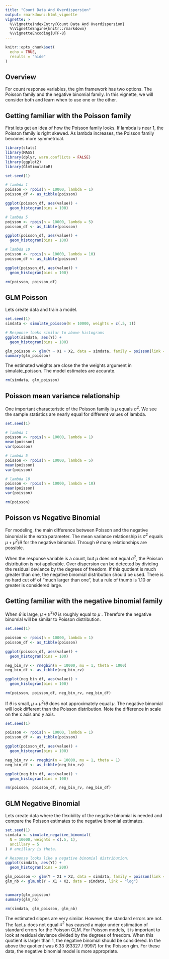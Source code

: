 ```yaml
---
title: "Count Data And Overdispersion"
output: rmarkdown::html_vignette
vignette: >
  %\VignetteIndexEntry{Count Data And Overdispersion}
  %\VignetteEngine{knitr::rmarkdown}
  %\VignetteEncoding{UTF-8}
---
```


```r
knitr::opts_chunk$set(
  echo = TRUE,
  results = "hide"
)
```

## Overview

For count response variables, the glm framework has two options. The Poisson family and the negative binomial family. In this vignette, we will consider both and learn when to use one or the other.


## Getting familiar with the Poisson family

First lets get an idea of how the Poisson family looks. If lambda is near 1, the Poisson family is right skewed. As lambda increases, the Poisson family becomes more symmetrical. 

```r
library(stats)
library(MASS)
library(dplyr, warn.conflicts = FALSE)
library(ggplot2)
library(GlmSimulatoR)

set.seed(1)

# lambda 1
poisson <- rpois(n = 10000, lambda = 1)
poisson_df <- as_tibble(poisson)

ggplot(poisson_df, aes(value)) +
  geom_histogram(bins = 100)

# lambda 5
poisson <- rpois(n = 10000, lambda = 5)
poisson_df <- as_tibble(poisson)

ggplot(poisson_df, aes(value)) +
  geom_histogram(bins = 100)

# lambda 10
poisson <- rpois(n = 10000, lambda = 10)
poisson_df <- as_tibble(poisson)

ggplot(poisson_df, aes(value)) +
  geom_histogram(bins = 100)
```

```r
rm(poisson, poisson_df)
```


## GLM Poisson
Lets create data and train a model. 

```r
set.seed(1)
simdata <- simulate_poisson(N = 10000, weights = c(.5, 1))

# Response looks similar to above histograms
ggplot(simdata, aes(Y)) +
  geom_histogram(bins = 100)

glm_poisson <- glm(Y ~ X1 + X2, data = simdata, family = poisson(link = "log"))
summary(glm_poisson)
```

The estimated weights are close the the weights argument in simulate_poisson. The model estimates are accurate.

```r
rm(simdata, glm_poisson)
```

## Poisson mean variance relationship
One important characteristic of the Poisson family is $\mu$ equals $\sigma^2$. We see the sample statistics are nearly equal for different values of lambda.

```r
set.seed(1)

# lambda 1
poisson <- rpois(n = 10000, lambda = 1)
mean(poisson)
var(poisson)

# lambda 5
poisson <- rpois(n = 10000, lambda = 5)
mean(poisson)
var(poisson)

# lambda 10
poisson <- rpois(n = 10000, lambda = 10)
mean(poisson)
var(poisson)
```

```r
rm(poisson)
```

## Poisson vs Negative Binomial
For modeling, the main difference between Poisson and the negative binomial is the extra parameter. The mean variance relationship is $\sigma^2$ equals $\mu + \mu^2/\theta$ for the negative binomial. Through $\theta$ many relationships are possible. 

When the response variable is a count, but $\mu$ does not equal $\sigma^2$, the Poisson distribution is not applicable. Over dispersion can be detected by dividing the residual deviance by the degrees of freedom. If this quotient is much greater than one, the negative binomial distribution should be used. There is no hard cut off of "much larger than one", but a rule of thumb is 1.10 or greater is considered large.

## Getting familiar with the negative binomial family
When $\theta$ is large, $\mu + \mu^2/\theta$ is roughly equal to $\mu$ . Therefore the negative binomial will be similar to Poisson distribution.

```r
set.seed(1)

poisson <- rpois(n = 10000, lambda = 1)
poisson_df <- as_tibble(poisson)

ggplot(poisson_df, aes(value)) +
  geom_histogram(bins = 100)

neg_bin_rv <- rnegbin(n = 10000, mu = 1, theta = 1000)
neg_bin_df <- as_tibble(neg_bin_rv)

ggplot(neg_bin_df, aes(value)) +
  geom_histogram(bins = 100)
```

```r
rm(poisson, poisson_df, neg_bin_rv, neg_bin_df)
```


If $\theta$ is small, $\mu + \mu^2/\theta$ does not approximately equal $\mu$. The negative binomial will look different than the Poisson distribution. Note the difference in scale on the x axis and y axis.


```r
set.seed(1)

poisson <- rpois(n = 10000, lambda = 1)
poisson_df <- as_tibble(poisson)

ggplot(poisson_df, aes(value)) +
  geom_histogram(bins = 100)

neg_bin_rv <- rnegbin(n = 10000, mu = 1, theta = 1)
neg_bin_df <- as_tibble(neg_bin_rv)

ggplot(neg_bin_df, aes(value)) +
  geom_histogram(bins = 100)
```

```r
rm(poisson, poisson_df, neg_bin_rv, neg_bin_df)
```

## GLM Negative Binomial
Lets create data where the flexibility of the negative binomial is needed and compare the Poisson estimates to the negative binomial estimates. 

```r
set.seed(1)
simdata <- simulate_negative_binomial(
  N = 10000, weights = c(.5, 1),
  ancillary = 5
) # ancillary is theta.

# Response looks like a negative binomial distribution.
ggplot(simdata, aes(Y)) +
  geom_histogram(bins = 200)

glm_poisson <- glm(Y ~ X1 + X2, data = simdata, family = poisson(link = "log"))
glm_nb <- glm.nb(Y ~ X1 + X2, data = simdata, link = "log")


summary(glm_poisson)
summary(glm_nb)
```

```r
rm(simdata, glm_poisson, glm_nb)
```
The estimated slopes are very similar. However, the standard errors are not. The fact $\mu$ does not equal $\sigma^2$ has caused a major under estimation of standard errors for the Poisson GLM. For Poisson models, it is important to look at residual deviance divided by the degrees of freedom. When this quotient is larger than 1, the negative binomial should be considered. In the above the quotient was 6.33 (63327 / 9997) for the Poisson glm. For these data, the negative binomial model is more appropriate.
